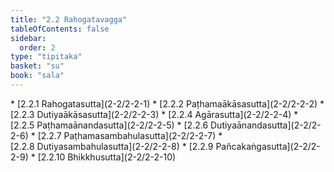 ```yaml
---
title: "2.2 Rahogatavagga"
tableOfContents: false
sidebar:
  order: 2
type: "tipitaka"
basket: "su"
book: "sala"
---
```



<DynamicBreadcrumb />



<TableOfContents book="sala" section="2.2">
* [2.2.1 Rahogatasutta](2-2/2-2-1)
* [2.2.2 Paṭhamaākāsasutta](2-2/2-2-2)
* [2.2.3 Dutiyaākāsasutta](2-2/2-2-3)
* [2.2.4 Agārasutta](2-2/2-2-4)
* [2.2.5 Paṭhamaānandasutta](2-2/2-2-5)
* [2.2.6 Dutiyaānandasutta](2-2/2-2-6)
* [2.2.7 Paṭhamasambahulasutta](2-2/2-2-7)
* [2.2.8 Dutiyasambahulasutta](2-2/2-2-8)
* [2.2.9 Pañcakaṅgasutta](2-2/2-2-9)
* [2.2.10 Bhikkhusutta](2-2/2-2-10)
</TableOfContents>